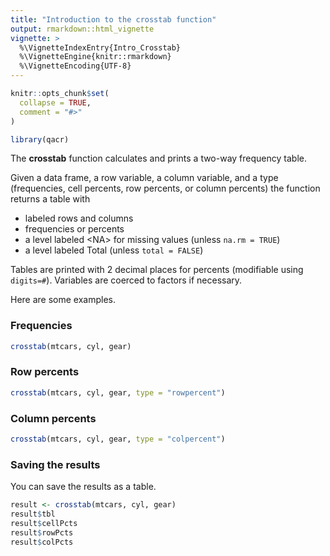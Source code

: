 ```yaml
---
title: "Introduction to the crosstab function"
output: rmarkdown::html_vignette
vignette: >
  %\VignetteIndexEntry{Intro_Crosstab}
  %\VignetteEngine{knitr::rmarkdown}
  %\VignetteEncoding{UTF-8}
---
```


```r
knitr::opts_chunk$set(
  collapse = TRUE,
  comment = "#>"
)
```

```r
library(qacr)
```

The **crosstab** function calculates and prints a two-way frequency table. 

Given a data frame, a row variable, a column variable, and a type (frequencies, cell percents, row percents, or column percents) the function returns a table with

* labeled rows and columns   
* frequencies or percents   
* a level labeled \<NA\> for missing values (unless `na.rm = TRUE`)   
* a level labeled Total (unless `total = FALSE`)

Tables are printed with 2 decimal places for percents (modifiable using `digits=#`). Variables are coerced to factors if necessary.

Here are some examples.

### Frequencies

```r
crosstab(mtcars, cyl, gear)
```

### Row percents

```r
crosstab(mtcars, cyl, gear, type = "rowpercent")
```

### Column percents

```r
crosstab(mtcars, cyl, gear, type = "colpercent")
```

### Saving the results
You can save the results as a table.

```r
result <- crosstab(mtcars, cyl, gear)
result$tbl
result$cellPcts
result$rowPcts
result$colPcts

```

